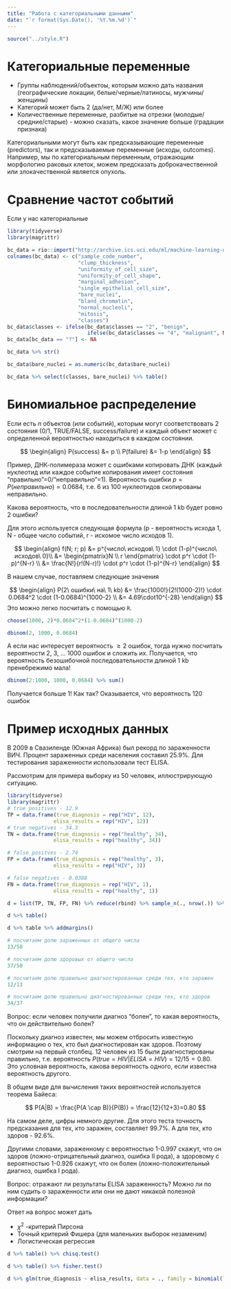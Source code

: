 ```yaml
---
title: "Работа с категориальными данными"
date: "`r format(Sys.Date(), '%Y.%m.%d')`"
---
```


```r
source("../style.R")
```

# Категориальные переменные

* Группы наблюдений/объектоы, которым можно дать названия (географические локации, белые/черные/латиносы, мужчины/женщины)
* Категорий может быть 2 (да/нет, М/Ж) или более
* Количественные переменные, разбитые на отрезки (молодые/средние/старые) - можно сказать, какое значение больше (градации признака)

Категориальными могут быть как предсказывающие переменные (predictors), так и предсказываемые переменные (исходы, outcomes). Например, мы по категориальным переменным, отражающим морфологию раковых клеток, можем предсказать доброкачественной или злокачественной является опухоль.

# Сравнение частот событий

Если у нас категориальные 

```r
library(tidyverse)
library(magrittr)

bc_data = rio::import("http://archive.ics.uci.edu/ml/machine-learning-databases/breast-cancer-wisconsin/breast-cancer-wisconsin.data", format = "csv", h=F)
colnames(bc_data) <- c("sample_code_number", 
                       "clump_thickness", 
                       "uniformity_of_cell_size", 
                       "uniformity_of_cell_shape", 
                       "marginal_adhesion", 
                       "single_epithelial_cell_size", 
                       "bare_nuclei", 
                       "bland_chromatin", 
                       "normal_nucleoli", 
                       "mitosis", 
                       "classes")
bc_data$classes <- ifelse(bc_data$classes == "2", "benign",
                          ifelse(bc_data$classes == "4", "malignant", NA))
bc_data[bc_data == "?"] <- NA

bc_data %>% str()

bc_data$bare_nuclei = as.numeric(bc_data$bare_nuclei)

bc_data %>% select(classes, bare_nuclei) %>% table()
```
# Биномиальное распределение

Если есть $n$ объектов (или событий), которым могут соответствовать 2 состояния (0/1, TRUE/FALSE, success/failure) и каждый объект может с определенной вероятностью находиться в каждом состоянии.

$$
\begin{align}
P(success) &= p \\ P(failure) 
&= 1-p
\end{align}
$$

Пример, ДНК-полимераза может с ошибками копировать ДНК (каждый нуклеотид или каждое событие копирования имеет состояния "правильно"=0/"неправильно"=1). Вероятность ошибки $p = P(неправильно) = 0.0684$, т.е. 6 из 100 нуклеотидов скопированы неправильно.

Какова вероятность, что в последовательности длиной 1 kb будет ровно 2 ошибки?

Для этого используется следующая формула (p - вероятность исхода 1, N - общее число событий, r - искомое число исходов 1).

$$
\begin{align}
f(N; r; p) &= p^{число\ исходов\ 1} \cdot (1-p)^{число\ исходов\ 0}\\
&= \begin{pmatrix}N \\ r \end{pmatrix} \cdot p^r \cdot (1-p)^{N-r} \\ 
&= \frac{N!}{r!(N-r)!} \cdot p^r \cdot (1-p)^{N-r}
\end{align}
$$

В нашем случае, поставляем следующие значения

$$
\begin{align}
P(2\ ошибки\ на\ 1\ kb) &= \frac{1000!}{2!(1000-2)!} \cdot 0.0684^2 \cdot (1-0.0684)^{1000-2} \\
&= 4.69\cdot10^{-28}
\end{align}
$$
Это можно легко посчитать с помощью `R`.

```r
choose(1000, 2)*0.0684^2*(1-0.0684)^(1000-2)

dbinom(2, 1000, 0.0684)
```

А если нас интересует вероятность $\geq 2$ ошибок, тогда нужно посчитать вероятности 2, 3, ... 1000 ошибок и сложить их. Получается, что вероятность безошибочной последовательности длиной 1 kb пренебрежимо мала!

```r
dbinom(2:1000, 1000, 0.0684) %>% sum()
```

Получается больше 1! Как так? Оказывается, что вероятность 120 ошибок

# Пример исходных данных

В 2009 в Свазиленде (Южная Африка) был рекорд по зараженности ВИЧ. Процент зараженных среди населения составил 25.9%. Для тестирования зараженности использовали тест ELISA.

Рассмотрим для примера выборку из 50 человек, иллюстрирующую ситуацию.

```r
library(tidyverse)
library(magrittr)
# true positives - 12.9
TP = data.frame(true_diagnosis = rep("HIV", 12),
               elisa_results = rep("HIV", 12))
# true negatives - 34.3
TN = data.frame(true_diagnosis = rep("healthy", 34),
               elisa_results = rep("healthy", 34))

# false positves - 2.74
FP = data.frame(true_diagnosis = rep("healthy", 3),
               elisa_results = rep("HIV", 3))

# false negatives - 0.0388
FN = data.frame(true_diagnosis = rep("HIV", 1),
               elisa_results = rep("healthy", 1))

d = list(TP, TN, FP, FN) %>% reduce(rbind) %>% sample_n(., nrow(.)) %>% set_rownames(1:nrow(.))

d %>% table()

d %>% table %>% addmargins()

# посчитаем долю зараженных от общего числа
13/50

# посчитаем долю здоровых от общего числа
37/50

# посчитаем долю правильно диагностированных среди тех, кто заражен
12/13

# посчитаем долю правильно диагностированных среди тех, кто здоров
34/37
```

Вопрос: если человек получили диагноз "болен", то какая вероятность, что он действительно болен?

Поскольку диагноз известен, мы можем отбросить известную информацию о тех, кто был диагностирован как здоров. Поэтому смотрим на первый столбец. 12 человек из 15 были диагностированы правильно, т.е. вероятность $P(true=HIV|ELISA=HIV) = 12/15 = 0.80$. Это условная вероятность, какова вероятность одного, если известна вероятность другого.

В общем виде для вычисления таких вероятностей используется теорема Байеса:

$$
P(A|B) = \frac{P(A \cap B)}{P(B)} = \frac{12}{12+3}=0.80
$$

На самом деле, цифры немного другие. Для этого теста точность предсказания для тех, кто заражен, составляет 99.7%. А для тех, кто здоров - 92.6%.

Другими словами, зараженному с вероятностью 1-0.997 скажут, что он здоров (ложно-отрицательный диагноз, ошибка II рода), а здоровому с вероятностью 1-0.926 скажут, что он болен (ложно-положительный диагноз, ошибка I рода).

Вопрос: отражают ли результаты ELISA зараженность? Можно ли по ним судить о зараженности или они не дают никакой полезной информации?

Ответ на вопрос может дать 

* $\chi^2$ -критерий Пирсона
* Точный критерий Фишера (для маленьких выборок незаменим)
* Логистическая регрессия

```r
d %>% table() %>% chisq.test()

d %>% table() %>% fisher.test()

d %>% glm(true_diagnosis ~ elisa_results, data = ., family = binomial(link = "logit")) %>% confint

```